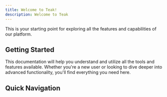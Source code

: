 ```yaml
---
title: Welcome to Teak!
description: Welcome to Teak
---
```


This is your starting point for exploring all the features and capabilities of our platform.

## Getting Started

This documentation will help you understand and utilize all the tools and features available. Whether you're a new user or looking to dive deeper into advanced functionality, you'll find everything you need here.

## Quick Navigation

<Cards>
  <Card title="Development Guide" href="/docs/development" />
  <Card title="Features" href="/docs/features" />
  <Card title="Environment Settings" href="/docs/environment-settings" />
  <Card title="Privacy Policy" href="/docs/privacy-policy" />
</Cards>